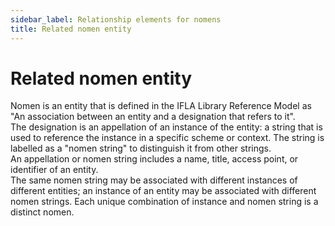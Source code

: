 ```yaml
---
sidebar_label: Relationship elements for nomens
title: Related nomen entity
---
```

# Related nomen entity

<div className="guid">
Nomen is an entity that is defined in the <InLink href="https://repository.ifla.org/handle/20.500.14598/40.2">IFLA Library Reference Model</InLink> as "An association between an entity and a designation that refers to it".
</div>

<div className="guid">
The designation is an appellation of an instance of the entity: a string that is used to reference the instance in a specific scheme or context. The string is labelled as a "nomen string" to distinguish it from other strings.
</div>

<div className="guid">
An appellation or nomen string includes a name, title, access point, or identifier of an entity.
</div>

<div className="guid">
The same nomen string may be associated with different instances of different entities; an instance of an entity may be associated with different nomen strings. Each unique combination of instance and nomen string is a distinct nomen.
</div>
